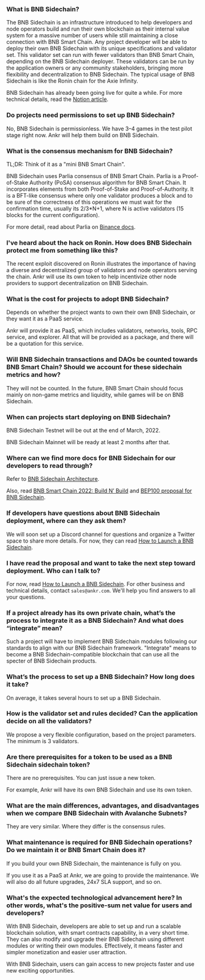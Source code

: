 ### What is BNB Sidechain? 
The BNB Sidechain is an infrastructure introduced to help developers and node operators build and run their own blockchain as their internal value system for a massive number of users while still maintaining a close connection with BNB Smart Chain. Any project developer will be able to deploy their own BNB Sidechain with its unique specifications and validator set. This validator set can run with fewer validators than BNB Smart Chain, depending on the BNB Sidechain deployer. These validators can be run by the application owners or any community stakeholders, bringing more flexibility and decentralization to BNB Sidechain. The typical usage of BNB Sidechain is like the Ronin chain for the Axie Infinity.

BNB Sidechain has already been going live for quite a while. For more technical details, read the [Notion article](https://golden-sloth-f7c.notion.site/BAS-Collaboration-3cea749adbc543599873919dc8a05c48).

### Do projects need permissions to set up BNB Sidechain? 
No, BNB Sidechain is permissionless. We have 3–4 games in the test pilot stage right now. Ankr will help them build on BNB Sidechain.

### What is the consensus mechanism for BNB Sidechain? 
TL;DR: Think of it as a "mini BNB Smart Chain".

BNB Sidechain uses Parlia consensus of BNB Smart Chain. Parlia is a Proof-of-Stake Authority (PoSA) consensus algorithm for BNB Smart Chain. It incorporates elements from both Proof-of-Stake and Proof-of-Authority. It is a BFT-like consensus where only one validator produces a block and to be sure of the correctness of this operations we must wait for the confirmation time, usually its 2/3*N+1, where N is active validators (15 blocks for the current configuration).

For more detail, read about Parlia on [Binance docs](https://docs.binance.org/smart-chain/guides/concepts/consensus.html#consensus-protocol).

### I've heard about the hack on Ronin. How does BNB Sidechain protect me from something like this?
The recent exploit discovered on Ronin illustrates the importance of having a diverse and decentralized group of validators and node operators serving the chain. Ankr will use its own token to help incentivize other node providers to support decentralization on BNB Sidechain.

### What is the cost for projects to adopt BNB Sidechain? 
Depends on whether the project wants to own their own BNB Sidechain, or they want it as a PaaS service. 

Ankr will provide it as PaaS, which includes validators, networks, tools, RPC service, and explorer. All that will be provided as a package, and there will be a quotation for this service.

### Will BNB Sidechain transactions and DAOs be counted towards BNB Smart Chain? Should we account for these sidechain metrics and how?
They will not be counted. In the future, BNB Smart Chain should focus mainly on non-game metrics and liquidity, while games will be on BNB Sidechain.

### When can projects start deploying on BNB Sidechain? 
BNB Sidechain Testnet will be out at the end of March, 2022.

BNB Sidechain Mainnet will be ready at least 2 months after that.

### Where can we find more docs for BNB Sidechain for our developers to read through? 
Refer to [BNB Sidechain Architecture](/affiliated-chains/bnb-sidechain/architecture/overview).

Also, read [BNB Smart Chain 2022: Build N’ Build](https://www.bnbchain.world/en/blog/bsc-2022-build-and-build/) and [BEP100 proposal for BNB Sidechain](https://github.com/bnb-chain/BEPs/pull/132). 

### If developers have questions about BNB Sidechain deployment, where can they ask them?
We will soon set up a Discord channel for questions and organize a Twitter space to share more details. 
For now, they can read [How to Launch a BNB Sidechain](/affiliated-chains/bnb-sidechain/how-to-launch/launch-bnb-sidechain/).

### I have read the proposal and want to take the next step toward deployment. Who can I talk to? 
For now, read [How to Launch a BNB Sidechain](/affiliated-chains/bnb-sidechain/how-to-launch/launch-bnb-sidechain/). For other business and technical details, contact `sales@ankr.com`. We'll help you find answers to all your questions.

### If a project already has its own private chain, what’s the process to integrate it as a BNB Sidechain? And what does “integrate” mean? 
Such a project will have to implement BNB Sidechain modules following our standards to align with our BNB Sidechain framework. "Integrate" means to become a BNB Sidechain-compatible blockchain that can use all the specter of BNB Sidechain products.

### What’s the process to set up a BNB Sidechain? How long does it take?
On average, it takes several hours to set up a BNB Sidechain.

### How is the validator set and rules decided? Can the application decide on all the validators? 
We propose a very flexible configuration, based on the project parameters. The minimum is 3 validators.

### Are there prerequisites for a token to be used as a BNB Sidechain sidechain token? 
There are no prerequisites. You can just issue a new token.

For example, Ankr will have its own BNB Sidechain and use its own token. 

### What are the main differences, advantages, and disadvantages when we compare BNB Sidechain with Avalanche Subnets? 
They are very similar. Where they differ is the consensus rules. 

### What maintenance is required for BNB Sidechain operations? Do we maintain it or BNB Smart Chain does it? 
If you build your own BNB Sidechain, the maintenance is fully on you.

If you use it as a PaaS at Ankr, we are going to provide the maintenance. We will also do all future upgrades, 24x7 SLA support, and so on.

### What's the expected technological advancement here? In other words, what's the positive-sum net value for users and developers?
With BNB Sidechain, developers are able to set up and run a scalable blockchain solution, with smart contracts capability, in a very short time. They can also modify and upgrade their BNB Sidechain using different modules or writing their own modules. Effectively, it means faster and simpler monetization and easier user attraction.

With BNB Sidechain, users can gain access to new projects faster and use new exciting opportunities.